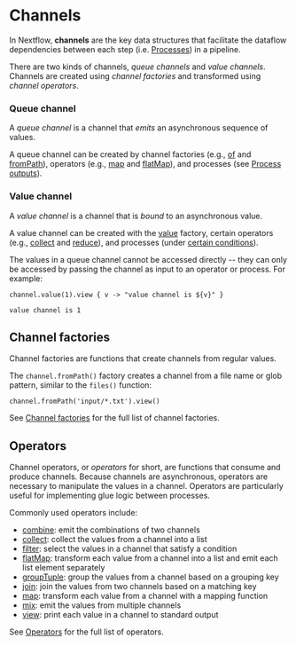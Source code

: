 # Channels

In Nextflow, **channels** are the key data structures that facilitate the dataflow dependencies between each step (i.e. [Processes][process-page]) in a pipeline.

There are two kinds of channels, *queue channels* and *value channels*. Channels are created using *channel factories* and transformed using *channel operators*.

### Queue channel

A *queue channel* is a channel that *emits* an asynchronous sequence of values.

A queue channel can be created by channel factories (e.g., [of][channel-of] and [fromPath][channel-path]), operators (e.g., [map][operator-map] and [flatMap][operator-flatmap]), and processes (see [Process outputs][process-output]).

### Value channel

A *value channel* is a channel that is *bound* to an asynchronous value.

A value channel can be created with the [value][channel-value] factory, certain operators (e.g., [collect][operator-collect] and [reduce][operator-reduce]), and processes (under [certain conditions][process-out-singleton]).

The values in a queue channel cannot be accessed directly -- they can only be accessed by passing the channel as input to an operator or process. For example:

```nextflow
channel.value(1).view { v -> "value channel is ${v}" }
```

```console
value channel is 1
```

## Channel factories

Channel factories are functions that create channels from regular values.

The `channel.fromPath()` factory creates a channel from a file name or glob pattern, similar to the `files()` function:

```nextflow
channel.fromPath('input/*.txt').view()
```

See [Channel factories][channel-factory] for the full list of channel factories.

## Operators

Channel operators, or *operators* for short, are functions that consume and produce channels. Because channels are asynchronous, operators are necessary to manipulate the values in a channel. Operators are particularly useful for implementing glue logic between processes.

Commonly used operators include:

- [combine][operator-combine]: emit the combinations of two channels
- [collect][operator-collect]: collect the values from a channel into a list
- [filter][operator-filter]: select the values in a channel that satisfy a condition
- [flatMap][operator-flatMap]: transform each value from a channel into a list and emit each list element separately
- [groupTuple][operator-grouptuple]: group the values from a channel based on a grouping key
- [join][operator-join]: join the values from two channels based on a matching key
- [map][operator-map]: transform each value from a channel with a mapping function
- [mix][operator-mix]: emit the values from multiple channels
- [view][operator-view]: print each value in a channel to standard output

See [Operators][operator-page] for the full list of operators.

[channel-of]: /nextflow_docs/nextflow_repo/docs/reference/channel.mdx#of
[channel-path]: /nextflow_docs/nextflow_repo/docs/reference/channel.mdx#frompath
[operator-map]: /nextflow_docs/nextflow_repo/docs/reference/operator.mdx#map
[operator-flatmap]: /nextflow_docs/nextflow_repo/docs/reference/operator.mdx#flatmap
[process-output]: /nextflow_docs/nextflow_repo/docs/process.mdx#outputs
[channel-value]: /nextflow_docs/nextflow_repo/docs/reference/channel.mdx#value
[operator-first]: /nextflow_docs/nextflow_repo/docs/reference/operator.mdx#first
[operator-collect]: /nextflow_docs/nextflow_repo/docs/reference/operator.mdx#collect
[operator-reduce]: /nextflow_docs/nextflow_repo/docs/reference/operator.mdx#reduce
[process-page]: /nextflow_docs/nextflow_repo/docs/process.mdx
[process-out-singleton]: /nextflow_docs/nextflow_repo/docs/process.mdx#process-out-singleton
[process-multiple-input-channels]: /nextflow_docs/nextflow_repo/docs/process.mdx#multiple-input-channels
[channel-factory]: /nextflow_docs/nextflow_repo/docs/channel.mdx
[operator-combine]: /nextflow_docs/nextflow_repo/docs/reference/operator.mdx#combine
[operator-filter]: /nextflow_docs/nextflow_repo/docs/reference/operator.mdx#filter
[operator-flatMap]: /nextflow_docs/nextflow_repo/docs/reference/operator.mdx#flatmap
[operator-grouptuple]: /nextflow_docs/nextflow_repo/docs/reference/operator.mdx#grouptuple
[operator-join]: /nextflow_docs/nextflow_repo/docs/reference/operator.mdx#join
[operator-mix]: /nextflow_docs/nextflow_repo/docs/reference/operator.mdx#mix
[operator-view]: /nextflow_docs/nextflow_repo/docs/reference/operator.mdx#view
[operator-page]: /nextflow_docs/nextflow_repo/docs/reference/operator.mdx
